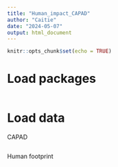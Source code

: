 ```yaml
---
title: "Human_impact_CAPAD"
author: "Caitie"
date: "2024-05-07"
output: html_document
---
```


```r
knitr::opts_chunk$set(echo = TRUE)
```

# Load packages
```r

```

# Load data

CAPAD
```r

```

Human footprint